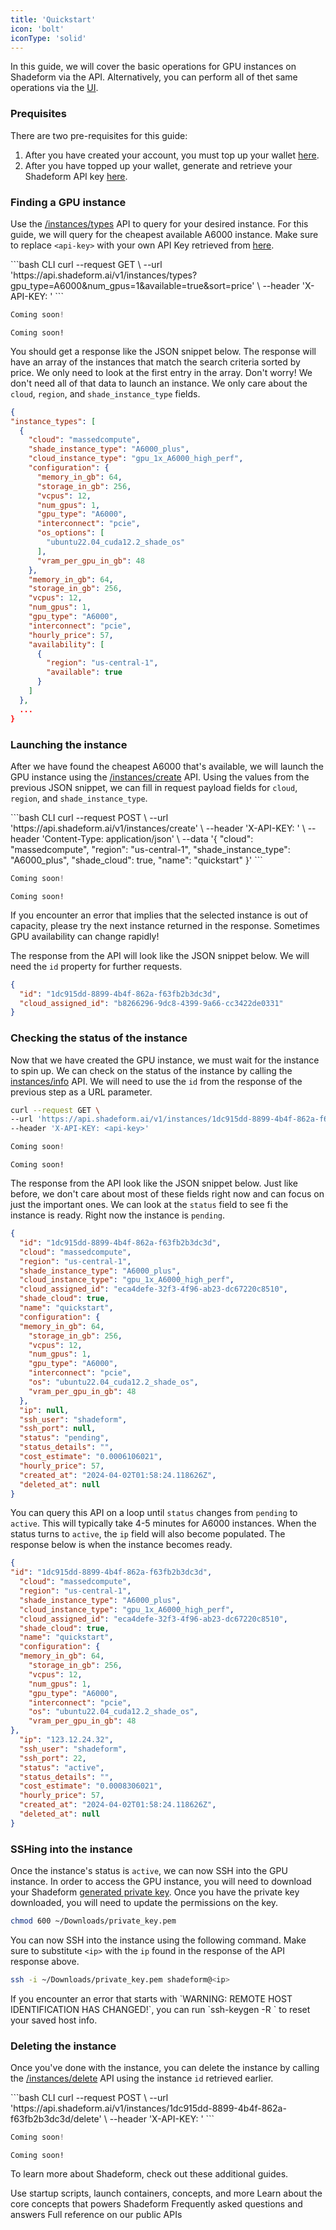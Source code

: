 ```yaml
---
title: 'Quickstart'
icon: 'bolt'
iconType: 'solid'
---
```

In this guide, we will cover the basic operations for GPU instances on Shadeform via the API. Alternatively, you can perform all of thet same operations via the [UI](https://platform.shadeform.ai).

### Prequisites

There are two pre-requisites for this guide:
1. After you have created your account, you must top up your wallet [here](https://platform.shadeform.ai/settings/billing).
2. After you have topped up your wallet, generate and retrieve your Shadeform API key [here](https://platform.shadeform.ai/settings/api).

### Finding a GPU instance
Use the [/instances/types](/api-reference/endpoint/instances-types) API to query for your desired instance. For this guide, we will query for the cheapest available A6000 instance. Make sure to replace `<api-key>` with your own API Key retrieved from [here](https://platform.shadeform.ai/settings/api).

<CodeGroup>
  ```bash CLI
  curl --request GET \
  --url 'https://api.shadeform.ai/v1/instances/types?gpu_type=A6000&num_gpus=1&available=true&sort=price' \
  --header 'X-API-KEY: <api-key>'
  ```

  ```python Python
  Coming soon!
  ```

  ```golang Go
  Coming soon!
  ```
</CodeGroup>

You should get a response like the JSON snippet below. The response will have an array of the instances that match the search criteria sorted by price. We only need to look at the first entry in the array. Don't worry! We don't need all of that data to launch an instance. We only care about the `cloud`, `region`, and `shade_instance_type` fields.

``` json Response
{
"instance_types": [
  {
    "cloud": "massedcompute",
    "shade_instance_type": "A6000_plus",
    "cloud_instance_type": "gpu_1x_A6000_high_perf",
    "configuration": {
      "memory_in_gb": 64,
      "storage_in_gb": 256,
      "vcpus": 12,
      "num_gpus": 1,
      "gpu_type": "A6000",
      "interconnect": "pcie",
      "os_options": [
        "ubuntu22.04_cuda12.2_shade_os"
      ],
      "vram_per_gpu_in_gb": 48
    },
    "memory_in_gb": 64,
    "storage_in_gb": 256,
    "vcpus": 12,
    "num_gpus": 1,
    "gpu_type": "A6000",
    "interconnect": "pcie",
    "hourly_price": 57,
    "availability": [
      {
        "region": "us-central-1",
        "available": true
      }
    ]
  },
  ...
}
```

### Launching the instance
After we have found the cheapest A6000 that's available, we will launch the GPU instance using the [/instances/create](/api-reference/endpoint/instances-create) API. Using the values from the previous JSON snippet, we can fill in request payload fields for `cloud`, `region`, and `shade_instance_type`.

<CodeGroup>
  ```bash CLI
  curl --request POST \
  --url 'https://api.shadeform.ai/v1/instances/create' \
  --header 'X-API-KEY: <api-key>' \
  --header 'Content-Type: application/json' \
  --data '{
    "cloud": "massedcompute",
    "region": "us-central-1",
    "shade_instance_type": "A6000_plus",
    "shade_cloud": true,
    "name": "quickstart"
  }'
  ```

  ```python Python
  Coming soon!
  ```

  ```golang Go
  Coming soon!
  ```
</CodeGroup>

<Note>
  If you encounter an error that implies that the selected instance is out of capacity, please try the next instance returned in the response. Sometimes GPU availability can change rapidly!
</Note>

The response from the API will look like the JSON snippet below. We will need the `id` property for further requests.

``` json Response
{
  "id": "1dc915dd-8899-4b4f-862a-f63fb2b3dc3d",
  "cloud_assigned_id": "b8266296-9dc8-4399-9a66-cc3422de0331"
}

```
### Checking the status of the instance
Now that we have created the GPU instance, we must wait for the instance to spin up. We can check on the status of the instance by calling the [instances/info](/api-reference/endpoint/instancesinfo) API. We will need to use the `id` from the response of the previous step as a URL parameter.
<CodeGroup>
  ```bash CLI
  curl --request GET \
  --url 'https://api.shadeform.ai/v1/instances/1dc915dd-8899-4b4f-862a-f63fb2b3dc3d/info' \
  --header 'X-API-KEY: <api-key>'
  ```

  ```python Python
  Coming soon!
  ```

  ```golang Go
  Coming soon!
  ```
</CodeGroup>

The response from the API look like the JSON snippet below. Just like before, we don't care about most of these fields right now and can focus on just the important ones. We can look at the `status` field to see fi the instance is ready. Right now the instance is `pending`.
``` json Pending Response
{
  "id": "1dc915dd-8899-4b4f-862a-f63fb2b3dc3d",
  "cloud": "massedcompute",
  "region": "us-central-1",
  "shade_instance_type": "A6000_plus",
  "cloud_instance_type": "gpu_1x_A6000_high_perf",
  "cloud_assigned_id": "eca4defe-32f3-4f96-ab23-dc67220c8510",
  "shade_cloud": true,
  "name": "quickstart",
  "configuration": {
  "memory_in_gb": 64,
    "storage_in_gb": 256,
    "vcpus": 12,
    "num_gpus": 1,
    "gpu_type": "A6000",
    "interconnect": "pcie",
    "os": "ubuntu22.04_cuda12.2_shade_os",
    "vram_per_gpu_in_gb": 48
  },
  "ip": null,
  "ssh_user": "shadeform",
  "ssh_port": null,
  "status": "pending",
  "status_details": "",
  "cost_estimate": "0.0006106021",
  "hourly_price": 57,
  "created_at": "2024-04-02T01:58:24.118626Z",
  "deleted_at": null
}
```

You can query this API on a loop until `status` changes from `pending` to `active`. This will typically take 4-5 minutes for A6000 instances. When the status turns to `active`, the `ip` field will also become populated. The response below is when the instance becomes ready.
``` json Active Response
{
"id": "1dc915dd-8899-4b4f-862a-f63fb2b3dc3d",
  "cloud": "massedcompute",
  "region": "us-central-1",
  "shade_instance_type": "A6000_plus",
  "cloud_instance_type": "gpu_1x_A6000_high_perf",
  "cloud_assigned_id": "eca4defe-32f3-4f96-ab23-dc67220c8510",
  "shade_cloud": true,
  "name": "quickstart",
  "configuration": {
  "memory_in_gb": 64,
    "storage_in_gb": 256,
    "vcpus": 12,
    "num_gpus": 1,
    "gpu_type": "A6000",
    "interconnect": "pcie",
    "os": "ubuntu22.04_cuda12.2_shade_os",
    "vram_per_gpu_in_gb": 48
},
  "ip": "123.12.24.32",
  "ssh_user": "shadeform",
  "ssh_port": 22,
  "status": "active",
  "status_details": "",
  "cost_estimate": "0.0008306021",
  "hourly_price": 57,
  "created_at": "2024-04-02T01:58:24.118626Z",
  "deleted_at": null
}
```

### SSHing into the instance
Once the instance's status is  `active`, we can now SSH into the GPU instance. In order to access the GPU instance, you will need to download your Shadeform [generated private key](https://platform.shadeform.ai/settings/ssh-keys). Once you have the private key downloaded, you will need to update the permissions on the key.
``` bash Update Private Key Permissions
chmod 600 ~/Downloads/private_key.pem
```

You can now SSH into the instance using the following command. Make sure to substitute `<ip>` with the `ip` found in the response of the API response above.
``` bash SSH into the instance
ssh -i ~/Downloads/private_key.pem shadeform@<ip>
```

<Note>
  If you encounter an error that starts with `WARNING: REMOTE HOST IDENTIFICATION HAS CHANGED!`, you can run `ssh-keygen -R <ip>` to reset your saved host info.
</Note>

### Deleting the instance
Once you've done with the instance, you can delete the instance by calling the [/instances/delete](/api-reference/endpoint/instancesdelete) API using the instance `id` retrieved earlier.

<CodeGroup>
  ```bash CLI
  curl --request POST \
  --url 'https://api.shadeform.ai/v1/instances/1dc915dd-8899-4b4f-862a-f63fb2b3dc3d/delete' \
  --header 'X-API-KEY: <api-key>'
  ```

  ```python Python
  Coming soon!
  ```

  ```golang Go
  Coming soon!
  ```
</CodeGroup>

To learn more about Shadeform, check out these additional guides.

<CardGroup cols={2}>
  <Card title="Tutorial Library" icon="book" href="/guides/tutoriallibrary">
    Use startup scripts, launch containers, concepts, and more
  </Card>
  <Card title="Core Concepts" icon="apple-core" href="/guides/coreconcepts">
    Learn about the core concepts that powers Shadeform
  </Card>
  <Card title="FAQ" icon="question" href="/getting-started/faq">
    Frequently asked questions and answers
  </Card>
  <Card title="API Documentation" icon="code" href="/api-reference/instances/instances-types">
    Full reference on our public APIs
  </Card>
</CardGroup>
